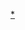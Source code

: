 {{Navbox
|name=成人广播奖
|title=[[成人廣播獎]]
|bodyclass=hlist hlist-pipe
|state=collapsed

|group1=現在
|list1={{Navbox subgroup
 |group1=個人獎
 |list1={{Navbox subgroup
  |group1=女優獎
  |list1=
*06 [[愛田由]]
*07 [[下村愛|穂花]]
*08 [[Rio (AV女優)|Rio]]
*09 [[明日花綺羅]]
*10 [[松野井雅|原紗央莉]]
*11 [[麻倉憂]]
*12 [[成瀨心美]]
*13 [[佐藤遥希]]
*14 [[波多野結衣]]
*15 [[紗倉真菜]]
*16 [[初美沙希]]
*17 [[AIKA (AV女優)|AIKA]]
*18 [[天使萌]]
*19 [[戶田真琴]]
*20 [[佐倉絆]]
  |group2=熟女女優獎
  |list2=
*06 [[友崎亞希]]
*07 [[翔田千里]]
*08 [[望月加奈]]
*09 [[小池繪美子]]
*10 [[堀口奈津美]]
*11 [[川上優]]
*12 [[北条麻妃]]
*13 [[星野明]]
*14 [[一條綺美香]]
*15 [[篠田步美]]
*16 [[成宮彩葉]]
*17 [[羽月希]]
*18 [[花咲一杏]]
*19 [[加藤綾野]]
*20 [[綾瀨麻衣子]]
  |group3=新人女優獎
  |list3=
*09 [[伊东遥]]
*10 [[藤井雪莉]]
*11 [[羽田愛]]
*12 [[由爱可奈]]
*13 [[紗倉真菜]]
*14 [[白石茉莉奈]]
*15 [[天使萌]]
*16 [[松岡千菜]]
*17 [[桃乃木香奈]]
*18 [[榮川乃亞]]
*19 [[唯井真尋]]
*20 [[大浦真奈美]]
  |group4=網站付費獎
  |list4=
*14 [[由爱可奈]]
*15 [[水澤乃乃]]
*16 [[初美沙希]]
*17 [[湊莉久]]
*18 [[倉多真央]]
*19 [[紀見步實]]
*20 [[小倉由菜]]
  }}
 |group2=媒体奖
 |list2={{Navbox subgroup
  |group1=Darake!獎
  |list1=
*20 [[紺野光]]
  }}
 }}
|group2=過去
|list2={{Navbox subgroup
 |group1=個人賞
 |list1={{Navbox subgroup
  |group1=最多演出女優獎
  |list1=
*07 [[立花里子]]
*08 [[麻美由真]]
*09 [[翔田千里]]
*18 [[波多野結衣]]
*19 [[波多野結衣]]
  |group2=頻道獎
  |list2=
*05 [[萩原舞 (AV女優)|萩原舞]]、[[蒼井空]]、[[小澤菜穗]]、[[森下久留美]]、[[南波杏]]、[[如月可憐]]
  |group3=男優獎
  |list3=
*11  [[島袋浩]]
*15 [[清水健]]
  |group4=功勞獎
  |list4=
*17 [[中尾彬]]
  }}
 |group2=作品獎
 |list2=
*05 [[古都光]]、[[及川奈央]]
*06 [[如月可憐]]
*10 [[木下柚花]]
*11 [[風間由美]]・[[結城美佐]]
*12 [[神咲詩織]]
*13 [[吉澤明步]]
*14 [[上原亞衣]]・[[尾上若葉]]
*15 [[有村千佳]]・[[初美沙希]]
*16 [[初美沙希]]
*17 [[三上悠亞]]
*18 [[蓮實克蕾雅]]
*19 [[友田彩也香]]
 |group3=媒體獎
 |list3={{Navbox subgroup
  |group1=東京體育獎
  |list1=
*11 [[春咲和津實]]
*13 [[大槻響]]
*14 [[白石茉莉奈]]
*15 [[有村千佳]]
*16 [[小島南]]
*17 [[桃乃木香奈]]
*18 [[花咲一杏]]
*19 [[篠田优]]
  |group2={{link-ja|FLASH雜誌|FLASH (写真週刊誌)}}奖
  |list2=
*12 [[葵司]]
*13 [[紗倉真菜]]
*14 [[初美沙希]]
*15 [[紗倉真菜]]
*16 [[松岡千菜]]
*17 [[三上悠亞]]
*18 [[市川雅美]]
*19 [[戶田真琴]]
  |group3=[[夕刊富士]]獎
  |list3=
*11 [[柳田彌生]]
*12 [[羽月希]]
*13 [[神咲詩織]]
*14 [[波多野結衣]]
*15 [[篠田步美]]
*16 [[初美沙希]]
  |group4={{link-ja|Cyzo|サイゾー}}奖
  |list4=
*12 [[绘色千佳]]
*13 [[佐藤遥希]]
*14 [[一條綺美香]]
*15 [[佐倉絆]]
*16 [[櫻井步]]
*17 [[古川伊織]]
  |group5={{link-ja|週刊大衆|週刊大衆}}奖
  |list5=
*14 [[水澤乃乃]]
*15 [[北川愛莉香]]
*16 [[加山夏子]]
*17 [[横山美玲]]
*18 [[天使萌]]
*19 [[美谷朱里]]
  |group6=[[livedoor]]獎
  |list6=
*10 [[小澤瑪麗亞]]
*11 [[希崎潔西卡]]
*12 [[桐岡小月]]
  |group7={{link-ja|日刊现代|日刊ゲンダイ}}奖
  |list7=
*10 [[月野理紗]]
*12 [[成瀨心美]]
  |group8={{link-ja|朝日娛乐|アサヒ芸能}}奖
  |list8=
*11 [[天海翼]]
  |group9={{link-ja|SPA!|SPA!}}奖
  |list9=
*13 [[藤嶋唯]]
  }}
 |group4=其他
 |list4={{Navbox subgroup
  |group1=頒獎頻道
  |list1=
*08 {{link-ja|パラダイステレビ|パラダイステレビ}}
*09 パラダイステレビ
*10 パラダイステレビ
*11 パラダイステレビ
  |group2=流行語獎
  |list2= 
*16 [[SILK LABO|Ero Man]]
  }}
 }}
}}<noinclude>
[[Category:日本奖项模板|*]]
</noinclude>